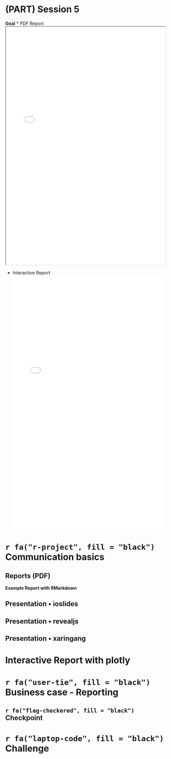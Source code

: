 # (PART) Session 5 {-}

**Goal**
* PDF Report
<iframe src="03_sales_report.pdf" style="width:100%; height:750px;" frameborder="1" allowfullscreen scrolling="yes"></iframe>

* Interactive Report
<iframe src="widget.html" width="100%" height="800" id="igraph" scrolling="no" seamless="seamless" frameBorder="0"></iframe>

#  `r fa("r-project", fill = "black")` Communication basics {#session_01_05}

## Reports (PDF)
**Example Report with RMarkdown**

## Presentation • ioslides

## Presentation • revealjs

## Presentation • xaringang

# Interactive Report with plotly

#  `r fa("user-tie", fill = "black")` Business case - Reporting
##  `r fa("flag-checkered", fill = "black")` Checkpoint
#  `r fa("laptop-code", fill = "black")` Challenge
